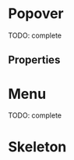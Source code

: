 



<Meta title="Components/Popover" component={Popover} />

# Popover

TODO: complete

<Preview>
  <Story name="default" parameters={{ decorators: [withKnobs, withA11y] }}>
    <Popover
      name="120"
      label={text("label", "5 products")}
      title={text("title", "Order #120")}
      position={select("position", ["left", "right"])}
    >
      <ImageItem
        thumbnail="https://images.unsplash.com/photo-1525966222134-fcfa99b8ae77?ixlib=rb-1.2.1&ixid=eyJhcHBfaWQiOjEyMDd9&auto=format&fit=crop&w=943&q=80"
        link={{ children: "Product", onClick: action("link.OnClick") }}
        subtitle={{ children: "Variant" }}
        description={{ children: "1 x $3.500" }}
      />
      <ImageItem
        thumbnail="https://images.unsplash.com/photo-1525966222134-fcfa99b8ae77?ixlib=rb-1.2.1&ixid=eyJhcHBfaWQiOjEyMDd9&auto=format&fit=crop&w=943&q=80"
        link={{ children: "Product", onClick: action("link.OnClick") }}
        subtitle={{ children: "Variant" }}
        description={{ children: "1 x $3.500" }}
      />
    </Popover>
  </Story>
</Preview>

## Properties

<Props of={Popover} />

# Menu

TODO: complete

<Preview>
  <Story name="menu" parameters={{ decorators: [withKnobs, withA11y] }}>
    <Popover
      name="120"
      label={text("label", "5 products")}
      menu={[
        {
          children: "Organize products",
          icon: DownloadIcon,
          onClick: action("menu[0].OnClick"),
        },
        {
          children: "Import and export from CSV",
          icon: ListIcon,
          onClick: action("menu[1].OnClick"),
        },
        {
          children: "Add a product",
          icon: PlusCircleIcon,
          onClick: action("menu[2].OnClick"),
          appearance: "primary",
        },
      ]}
      position={select("position", ["left", "right"])}
    >
      <ImageItem
        thumbnail="https://images.unsplash.com/photo-1525966222134-fcfa99b8ae77?ixlib=rb-1.2.1&ixid=eyJhcHBfaWQiOjEyMDd9&auto=format&fit=crop&w=943&q=80"
        link={{ children: "Product", onClick: action("link.OnClick") }}
        subtitle={{ children: "Variant" }}
        description={{ children: "1 x $3.500" }}
      />
      <ImageItem
        thumbnail="https://images.unsplash.com/photo-1525966222134-fcfa99b8ae77?ixlib=rb-1.2.1&ixid=eyJhcHBfaWQiOjEyMDd9&auto=format&fit=crop&w=943&q=80"
        link={{ children: "Product", onClick: action("link.OnClick") }}
        subtitle={{ children: "Variant" }}
        description={{ children: "1 x $3.500" }}
      />
    </Popover>
  </Story>
</Preview>

# Skeleton

<Preview>
  <Story name="skeleton" parameters={{ decorators: [withKnobs, withA11y] }}>
    <Popover.Skeleton />
  </Story>
</Preview>
